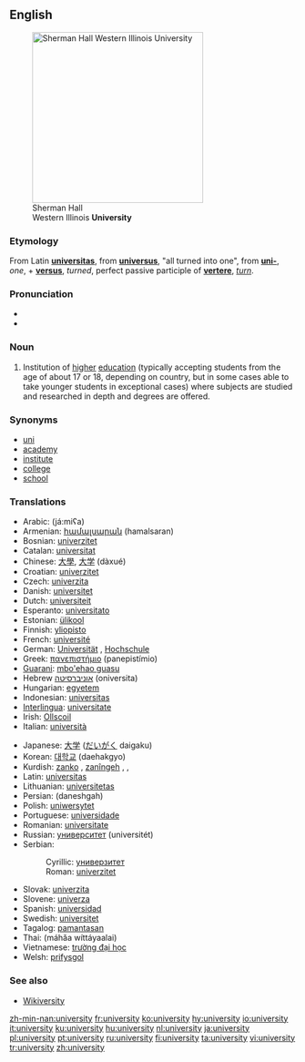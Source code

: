 {{wikipedia}}
==English==
[[Image:Sherman Hall.jpg|thumb|right|300px|Sherman Hall<br>Western Illinois '''University''']]

===Etymology===
From Latin '''[[universitas]]''', from '''[[universus]]''', "all turned into one", from '''[[uni-]]''', ''one'', + '''[[versus]]''', ''turned'', perfect passive participle of '''[[vertere]]''', ''[[turn]]''.

===Pronunciation===
* {{IPA|/juːnɪˈvɜːsətiː/}}
*{{audio|en-us-university.ogg|Audio (US)}}

===Noun===
{{en-noun|universities}}

# Institution of [[high]]er [[education]] (typically accepting students from the age of about 17 or 18, depending on country, but in some cases able to take younger students in exceptional cases) where subjects are studied and researched in depth and degrees are offered.

===Synonyms===
*[[uni]]
*[[academy]]
*[[institute]]
*[[college]]
*[[school]]

===Translations===
{{rfc-level|Translations at L3+ (AutoFormat would have corrected level of Synonyms)}}
{{top|institution of higher education}}
*Arabic: {{ARchar|[[جامعة|جامِعَة]]}} (já:miʕa) {{f}}
*Armenian: [[համալսարան]] (hamalsaran)
*Bosnian: [[univerzitet#Bosnian|univerzitet]] {{m}}
*Catalan: [[universitat]] {{f}}
*Chinese: [[大學]], [[大学]] (dàxué)
*Croatian: [[univerzitet#Croatian|univerzitet]] {{m}}
*Czech: [[univerzita#Czech|univerzita]] {{f}}
*Danish: [[universitet]]
*Dutch: [[universiteit]]
*Esperanto: [[universitato]]
*Estonian: [[ülikool]]
*Finnish: [[yliopisto]]
*French: [[université]] {{f}}
*German: [[Universität]] {{f}}, [[Hochschule]] {{f}}
*Greek: [[πανεπιστήμιο]] (panepistímio) {{n}}
*[[Guarani]]: [[mbo'ehao guasu]]
*Hebrew [[אוניברסיטה]] (oniversita) {{f}}
*Hungarian: [[egyetem]]
*Indonesian: [[universitas]]
*[[Interlingua]]: [[universitate]]
*Irish: [[Ollscoil]]
*Italian: [[università]]
{{mid}}
*Japanese: [[大学]] ([[だいがく]] daigaku)
*Korean: [[대학교]] (daehakgyo)
*Kurdish: [[zanko]] {{f}}, [[zanîngeh]] {{f}}, {{KUchar|[[زانکۆ]]}}, {{KUchar|[[دانیشتگا]]}}
*Latin: [[universitas]] {{f}}
*Lithuanian: [[universitetas]] {{m}}
*Persian: {{FAchar|[[دانشگاه]]}} (daneshgah)
*Polish: [[uniwersytet]] {{m}}
*Portuguese: [[universidade]] {{f}}
*Romanian: [[universitate]] {{f}}
*Russian: [[университет]] (universitét)
*Serbian:
*:Cyrillic: [[универзитет#Serbian|универзитет]] {{m}}
*:Roman: [[univerzitet#Serbian|univerzitet]] {{m}}
*Slovak: [[univerzita]] {{f}}
*Slovene: [[univerza]] {{f}}
*Spanish: [[universidad]] {{f}}
*Swedish: [[universitet]] {{n}}
*Tagalog: [[pamantasan]]
*Thai: {{THchar|[[มหาวิทยาลัย]]}} (máhăa wíttáyaalai)
*Vietnamese: [[trường đại học]]
*Welsh: [[prifysgol]]
{{bottom}}

===See also===
*[http://textbook.wikipedia.org/wiki/Wikiversity Wikiversity]

[[zh-min-nan:university]]
[[fr:university]]
[[ko:university]]
[[hy:university]]
[[io:university]]
[[it:university]]
[[ku:university]]
[[hu:university]]
[[nl:university]]
[[ja:university]]
[[pl:university]]
[[pt:university]]
[[ru:university]]
[[fi:university]]
[[ta:university]]
[[vi:university]]
[[tr:university]]
[[zh:university]]